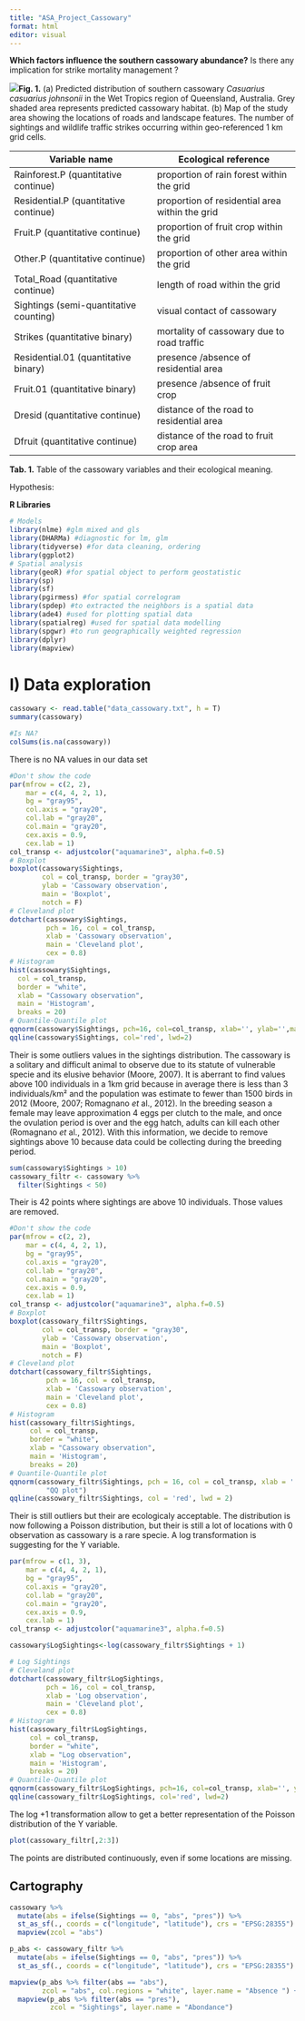 ```yaml
---
title: "ASA_Project_Cassowary"
format: html
editor: visual
---
```


**Which factors influence the southern cassowary abundance?** Is there any implication for strike mortality management ?

![](images/clipboard-1642165662.png)**Fig. 1.** (a) Predicted distribution of southern cassowary *Casuarius casuarius johnsonii* in the Wet Tropics region of Queensland, Australia. Grey shaded area represents predicted cassowary habitat. (b) Map of the study area showing the locations of roads and landscape features. The number of sightings and wildlife traffic strikes occurring within geo-referenced 1 km grid cells.

| Variable name                          | Ecological reference                           |
|------------------------------------|------------------------------------|
| Rainforest.P (quantitative continue)   | proportion of rain forest within the grid      |
| Residential.P (quantitative continue)  | proportion of residential area within the grid |
| Fruit.P (quantitative continue)        | proportion of fruit crop within the grid       |
| Other.P (quantitative continue)        | proportion of other area within the grid       |
| Total_Road (quantitative continue)     | length of road within the grid                 |
| Sightings (semi-quantitative counting) | visual contact of cassowary                    |
| Strikes (quantitative binary)          | mortality of cassowary due to road traffic     |
| Residential.01 (quantitative binary)   | presence /absence of residential area          |
| Fruit.01 (quantitative binary)         | presence /absence of fruit crop                |
| Dresid (quantitative continue)         | distance of the road to residential area       |
| Dfruit (quantitative continue)         | distance of the road to fruit crop area        |

**Tab. 1.** Table of the cassowary variables and their ecological meaning.

Hypothesis:

**R Libraries**

```r
# Models
library(nlme) #glm mixed and gls
library(DHARMa) #diagnostic for lm, glm
library(tidyverse) #for data cleaning, ordering
library(ggplot2)
# Spatial analysis 
library(geoR) #for spatial object to perform geostatistic
library(sp)
library(sf)
library(pgirmess) #for spatial correlogram
library(spdep) #to extracted the neighbors is a spatial data
library(ade4) #used for plotting spatial data
library(spatialreg) #used for spatial data modelling
library(spgwr) #to run geographically weighted regression
library(dplyr)
library(mapview)
```

# I) Data exploration

```r
cassowary <- read.table("data_cassowary.txt", h = T)
summary(cassowary)
```

```r
#Is NA?  
colSums(is.na(cassowary))
```

There is no NA values in our data set

```r
#Don't show the code 
par(mfrow = c(2, 2),
    mar = c(4, 4, 2, 1),
    bg = "gray95",
    col.axis = "gray20",
    col.lab = "gray20",
    col.main = "gray20",
    cex.axis = 0.9,
    cex.lab = 1) 
col_transp <- adjustcolor("aquamarine3", alpha.f=0.5) 
# Boxplot 
boxplot(cassowary$Sightings,
        col = col_transp, border = "gray30",
        ylab = 'Cassowary observation',
        main = 'Boxplot',
        notch = F) 
# Cleveland plot 
dotchart(cassowary$Sightings,
         pch = 16, col = col_transp,
         xlab = 'Cassowary observation',
         main = 'Cleveland plot',
         cex = 0.8)
# Histogram
hist(cassowary$Sightings,
  col = col_transp,
  border = "white",
  xlab = "Cassowary observation",
  main = 'Histogram',
  breaks = 20)
# Quantile-Quantile plot 
qqnorm(cassowary$Sightings, pch=16, col=col_transp, xlab='', ylab='',main="QQ plot") 
qqline(cassowary$Sightings, col='red', lwd=2)
```

Their is some outliers values in the sightings distribution. The cassowary is a solitary and difficult animal to observe due to its statute of vulnerable specie and its elusive behavior (Moore, 2007). It is aberrant to find values above 100 individuals in a 1km grid because in average there is less than 3 individuals/km² and the population was estimate to fewer than 1500 birds in 2012 (Moore, 2007; Romagnano *et* al., 2012). In the breeding season a female may leave approximation 4 eggs per clutch to the male, and once the ovulation period is over and the egg hatch, adults can kill each other (Romagnano *et* al., 2012). With this information, we decide to remove sightings above 10 because data could be collecting during the breeding period.

```r
sum(cassowary$Sightings > 10)
cassowary_filtr <- cassowary %>%
  filter(Sightings < 50)
```

Their is 42 points where sightings are above 10 individuals. Those values are removed.

```r
#Don't show the code 
par(mfrow = c(2, 2),
    mar = c(4, 4, 2, 1),
    bg = "gray95",
    col.axis = "gray20",
    col.lab = "gray20",
    col.main = "gray20",
    cex.axis = 0.9,
    cex.lab = 1) 
col_transp <- adjustcolor("aquamarine3", alpha.f=0.5) 
# Boxplot 
boxplot(cassowary_filtr$Sightings,
        col = col_transp, border = "gray30",
        ylab = 'Cassowary observation',
        main = 'Boxplot',
        notch = F) 
# Cleveland plot 
dotchart(cassowary_filtr$Sightings,
         pch = 16, col = col_transp,
         xlab = 'Cassowary observation',
         main = 'Cleveland plot',
         cex = 0.8) 
# Histogram 
hist(cassowary_filtr$Sightings,
     col = col_transp,
     border = "white",
     xlab = "Cassowary observation",
     main = 'Histogram',
     breaks = 20)
# Quantile-Quantile plot 
qqnorm(cassowary_filtr$Sightings, pch = 16, col = col_transp, xlab = '', ylab = '', main =
         "QQ plot")
qqline(cassowary_filtr$Sightings, col = 'red', lwd = 2)
```

Their is still outliers but their are ecologicaly acceptable. The distribution is now following a Poisson distribution, but their is still a lot of locations with 0 observation as cassowary is a rare specie. A log transformation is suggesting for the Y variable.

```r
par(mfrow = c(1, 3),
    mar = c(4, 4, 2, 1),
    bg = "gray95",
    col.axis = "gray20",
    col.lab = "gray20",
    col.main = "gray20",
    cex.axis = 0.9,
    cex.lab = 1) 
col_transp <- adjustcolor("aquamarine3", alpha.f=0.5) 

cassowary$LogSightings<-log(cassowary_filtr$Sightings + 1)

# Log Sightings
# Cleveland plot
dotchart(cassowary_filtr$LogSightings,
         pch = 16, col = col_transp,
         xlab = 'Log observation',
         main = 'Cleveland plot',
         cex = 0.8) 
# Histogram
hist(cassowary_filtr$LogSightings,
     col = col_transp,
     border = "white",
     xlab = "Log observation",
     main = 'Histogram',
     breaks = 20)
# Quantile-Quantile plot
qqnorm(cassowary_filtr$LogSightings, pch=16, col=col_transp, xlab='', ylab='',main="QQ plot")
qqline(cassowary_filtr$LogSightings, col='red', lwd=2)
```

The log +1 transformation allow to get a better representation of the Poisson distribution of the Y variable.

```r
plot(cassowary_filtr[,2:3])
```

The points are distributed continuously, even if some locations are missing.

## Cartography
```r
cassowary %>% 
  mutate(abs = ifelse(Sightings == 0, "abs", "pres")) %>%
  st_as_sf(., coords = c("longitude", "latitude"), crs = "EPSG:28355") %>%
  mapview(zcol = "abs")
```

```r
p_abs <- cassowary_filtr %>% 
  mutate(abs = ifelse(Sightings == 0, "abs", "pres")) %>%
  st_as_sf(., coords = c("longitude", "latitude"), crs = "EPSG:28355")  

mapview(p_abs %>% filter(abs == "abs"), 
        zcol = "abs", col.regions = "white", layer.name = "Absence ") + 
  mapview(p_abs %>% filter(abs == "pres"), 
          zcol = "Sightings", layer.name = "Abondance")
```

